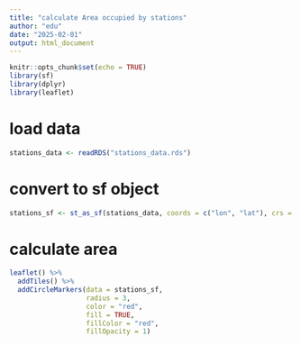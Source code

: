 ```yaml
---
title: "calculate Area occupied by stations"
author: "edu"
date: "2025-02-01"
output: html_document
---
```


```r
knitr::opts_chunk$set(echo = TRUE)
library(sf)
library(dplyr)
library(leaflet)
```

# load data
```r
stations_data <- readRDS("stations_data.rds")
```

# convert to sf object
```r
stations_sf <- st_as_sf(stations_data, coords = c("lon", "lat"), crs = 4326)
```

# calculate area
```r
leaflet() %>%
  addTiles() %>%
  addCircleMarkers(data = stations_sf, 
                   radius = 3, 
                   color = "red", 
                   fill = TRUE, 
                   fillColor = "red", 
                   fillOpacity = 1)
```



